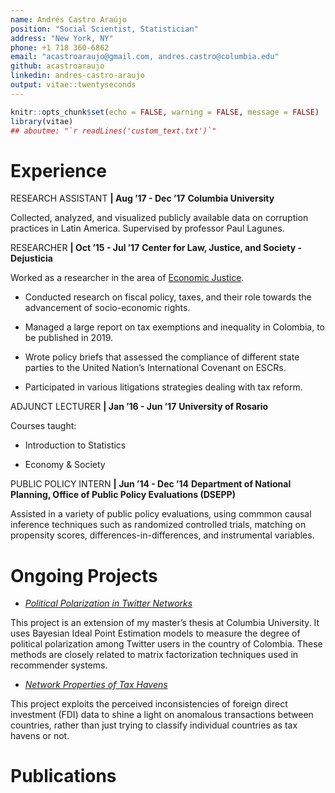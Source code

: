 ```yaml
---
name: Andrés Castro Araújo
position: "Social Scientist, Statistician"
address: "New York, NY"
phone: +1 718 360-6862
email: "acastroaraujo@gmail.com, andres.castro@columbia.edu"
github: acastroaraujo
linkedin: andres-castro-araujo
output: vitae::twentyseconds
---
```


```r
knitr::opts_chunk$set(echo = FALSE, warning = FALSE, message = FALSE)
library(vitae)
## aboutme: "`r readLines('custom_text.txt')`"
```

# Experience

\vspace{0.25cm}
RESEARCH ASSISTANT **| Aug '17 - Dec '17** \newline
**Columbia University**

Collected, analyzed, and visualized publicly available data on corruption practices in Latin America. Supervised by professor Paul Lagunes.

\vspace{0.25cm}
RESEARCHER **| Oct '15 - Jul '17** \newline 
**Center for Law, Justice, and Society - Dejusticia**

Worked as a researcher in the area of [Economic Justice](https://www.dejusticia.org/en/issues/economic-justice/).

- Conducted research on fiscal policy, taxes, and their role towards the advancement of socio-economic rights. 

- Managed a large report on tax exemptions and inequality in Colombia, to be published in 2019. 

- Wrote policy briefs that assessed the compliance of different state parties to the United Nation's International Covenant on ESCRs.

- Participated in various litigations strategies dealing with tax reform.

\vspace{0.25cm}
ADJUNCT LECTURER **| Jan '16 - Jun '17** \newline
**University of Rosario**

Courses taught:

- Introduction to Statistics

- Economy & Society

\vspace{0.25cm}
PUBLIC POLICY INTERN **| Jun '14 - Dec '14** \newline
**Department of National Planning, Office of Public Policy Evaluations (DSEPP)**

Assisted in a variety of public policy evaluations, using commmon causal inference techniques such as randomized controlled trials, matching on propensity scores, differences-in-differences, and instrumental variables.

\vspace{0.25cm}
# Ongoing Projects

- [*Political Polarization in Twitter Networks*](https://acastroaraujo.github.io/TwitterPolitics/)

This project is an extension of my master's thesis at Columbia University. It uses Bayesian Ideal Point Estimation models to measure the degree of political polarization among Twitter users in the country of Colombia. These methods are closely related to matrix factorization techniques used in recommender systems.

- [*Network Properties of Tax Havens*](https://acastroaraujo.github.io/TaxHavens/)

This project exploits the perceived inconsistencies of foreign direct investment (FDI) data to shine a light on anomalous transactions between countries, rather than just trying to classify individual countries as tax havens or not. 

# Publications
\begin{hangparas}{.25in}{1}
Castro A., A. (forthcoming) "The power in numbers: Statistical visibility and Inequality in Colombia and Dominican Republic", Siglo XXI Editores

Uprimny, R., Chaparro H., S. \& Castro A., A, (2019) "Bridging the Gap: The Evolving Doctrine on ESCR and 'Maximum Available Resources'”. In: The Future of Economic and Social Rights, Cambridge University Press

Castro A., A. \& Uprimny, R. (forthcoming) Beneficios Impuestos: Beneficios tributarios y DH en Colombia, Dejusticia and International Budget Partnership

Chaparro H., S. \& Castro, A. (2017) "Política fiscal y derechos humanos en Colombia: hacia una perspectiva integrada", Revista de la Defensa Pública de la Ciudad de Buenos Aires, p. 175-194
\end{hangparas}